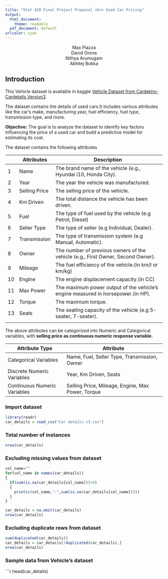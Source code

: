 ```yaml
---
title: "Stat 420 Final Project Proposal <br> Used Car Pricing"
output:
  html_document:
    theme: readable
  pdf_document: default
urlcolor: cyan
---
```


<style>
h1.title {
  text-align: center;
  margin-top: 50px;
}
div.author {
  text-align: center;
}
</style>

<div class="author">
Max Piazza <br> David Orona <br> Nithya Arumugam <br> Abhitej Bokka
</div>


## Introduction

This Vehicle dataset is available in kaggle [Vehicle Dataset from Cardekho- Cardetails Version3](https://www.kaggle.com/datasets/nehalbirla/vehicle-dataset-from-cardekho?select=Car+details+v3.csv).

The dataset contains the details of used cars.It includes various attributes like the car's make, manufacturing year, fuel efficiency, fuel type, transmission type, and more.

**Objective:**
The goal is to analyze the dataset to identify key factors influencing the price of a used car and build a predictive model for estimating its cost. 

The dataset contains the following attributes 

|    | Attributes       | Description                                                                        |
|----|------------------|------------------------------------------------------------------------------------|
| 1  |   Name           |   The brand name of the vehicle (e.g., Hyundai i10, Honda City).                   |
| 2  |   Year           |   The year the vehicle was manufactured.                                           |
| 3  |   Selling Price  |   The selling price of the vehicle.                                                |
| 4  |   Km Driven      |   The total distance the vehicle has been driven.                                  |
| 5  |   Fuel           |   The type of fuel used by the vehicle (e.g Petrol, Diesel)                        |
| 6  |   Seller Type    |   The type of seller (e.g Individual, Dealer).                                     |
| 7  |   Transmission   |   The type of transmission system (e.g Manual, Automatic).                         |
| 8  |   Owner          |   The number of previous owners of the vehicle (e.g., First Owner, Second Owner).  |
| 9  |   Mileage        |   The fuel efficiency of the vehicle.(in km/l or km/kg)                            |
| 10 |   Engine         |   The engine displacement capacity.(in CC)                                         |
| 11 |   Max Power      |   The maximum power output of the vehicle’s engine measured in horsepower.(in HP). |
| 12 |   Torque         |   The maximum torque.                                                              |
| 13 |   Seats          |   The seating capacity of the vehicle (e.g 5-seater, 7-seater).                    |
|    |                  |                                                                                    |

The above attributes can be categorized into Numeric and Categorical variables, with **selling price as continuous numeric response variable.**

| Attribute Type               | Attribute                                         |
|------------------------------|---------------------------------------------------|
| Categorical Variables        | Name, Fuel, Seller Type, Transmission, Owner      |
| Discrete Numeric Variables   | Year, Km Driven, Seats                            |
| Continuous Numeric Variables | Selling Price, Mileage, Engine, Max Power, Torque |

### Import dataset
```r
library(readr)
car_details = read_csv("Car details v3.csv")
```

### Total number of instances
```r
nrow(car_details)
```

### Excluding missing values from dataset
```r
col_name=""
for(col_name in names(car_details))
{
  if(sum(is.na(car_details[col_name]))>0)
  {
    print(c(col_name,":",sum(is.na(car_details[col_name]))))
  }
}
```

```r
car_details = na.omit(car_details)
nrow(car_details)
```

### Excluding duplicate rows from dataset
```r
sum(duplicated(car_details))
car_details = car_details[!duplicated(car_details),]
nrow(car_details)
```
### Sample data from Vehicle's dataset
```r
head(car_details)